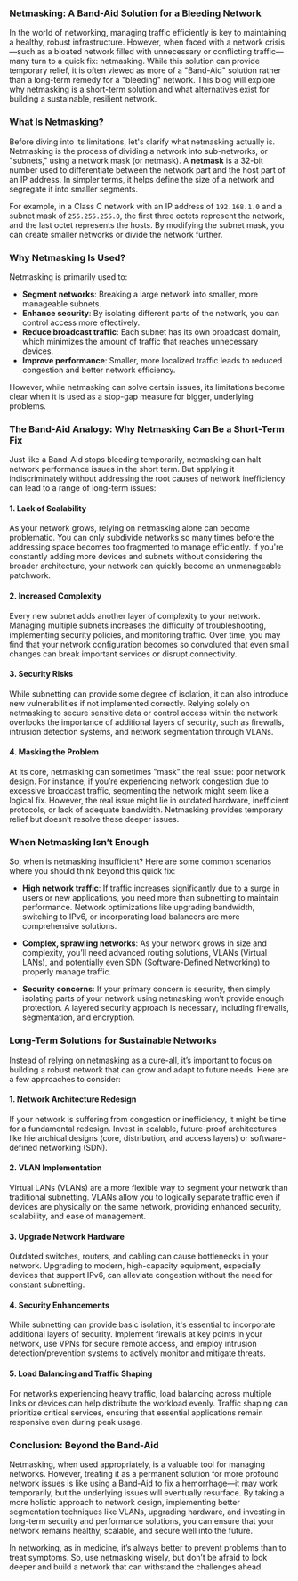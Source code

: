 ### Netmasking: A Band-Aid Solution for a Bleeding Network

In the world of networking, managing traffic efficiently is key to maintaining a healthy, robust infrastructure. However, when faced with a network crisis—such as a bloated network filled with unnecessary or conflicting traffic—many turn to a quick fix: netmasking. While this solution can provide temporary relief, it is often viewed as more of a "Band-Aid" solution rather than a long-term remedy for a "bleeding" network. This blog will explore why netmasking is a short-term solution and what alternatives exist for building a sustainable, resilient network.

### What Is Netmasking?

Before diving into its limitations, let's clarify what netmasking actually is. Netmasking is the process of dividing a network into sub-networks, or "subnets," using a network mask (or netmask). A **netmask** is a 32-bit number used to differentiate between the network part and the host part of an IP address. In simpler terms, it helps define the size of a network and segregate it into smaller segments.

For example, in a Class C network with an IP address of `192.168.1.0` and a subnet mask of `255.255.255.0`, the first three octets represent the network, and the last octet represents the hosts. By modifying the subnet mask, you can create smaller networks or divide the network further.

### Why Netmasking Is Used?

Netmasking is primarily used to:
- **Segment networks**: Breaking a large network into smaller, more manageable subnets.
- **Enhance security**: By isolating different parts of the network, you can control access more effectively.
- **Reduce broadcast traffic**: Each subnet has its own broadcast domain, which minimizes the amount of traffic that reaches unnecessary devices.
- **Improve performance**: Smaller, more localized traffic leads to reduced congestion and better network efficiency.

However, while netmasking can solve certain issues, its limitations become clear when it is used as a stop-gap measure for bigger, underlying problems.

### The Band-Aid Analogy: Why Netmasking Can Be a Short-Term Fix

Just like a Band-Aid stops bleeding temporarily, netmasking can halt network performance issues in the short term. But applying it indiscriminately without addressing the root causes of network inefficiency can lead to a range of long-term issues:

#### 1. **Lack of Scalability**
As your network grows, relying on netmasking alone can become problematic. You can only subdivide networks so many times before the addressing space becomes too fragmented to manage efficiently. If you're constantly adding more devices and subnets without considering the broader architecture, your network can quickly become an unmanageable patchwork.

#### 2. **Increased Complexity**
Every new subnet adds another layer of complexity to your network. Managing multiple subnets increases the difficulty of troubleshooting, implementing security policies, and monitoring traffic. Over time, you may find that your network configuration becomes so convoluted that even small changes can break important services or disrupt connectivity.

#### 3. **Security Risks**
While subnetting can provide some degree of isolation, it can also introduce new vulnerabilities if not implemented correctly. Relying solely on netmasking to secure sensitive data or control access within the network overlooks the importance of additional layers of security, such as firewalls, intrusion detection systems, and network segmentation through VLANs.

#### 4. **Masking the Problem**
At its core, netmasking can sometimes "mask" the real issue: poor network design. For instance, if you’re experiencing network congestion due to excessive broadcast traffic, segmenting the network might seem like a logical fix. However, the real issue might lie in outdated hardware, inefficient protocols, or lack of adequate bandwidth. Netmasking provides temporary relief but doesn’t resolve these deeper issues.

### When Netmasking Isn’t Enough

So, when is netmasking insufficient? Here are some common scenarios where you should think beyond this quick fix:

- **High network traffic**: If traffic increases significantly due to a surge in users or new applications, you need more than subnetting to maintain performance. Network optimizations like upgrading bandwidth, switching to IPv6, or incorporating load balancers are more comprehensive solutions.
  
- **Complex, sprawling networks**: As your network grows in size and complexity, you’ll need advanced routing solutions, VLANs (Virtual LANs), and potentially even SDN (Software-Defined Networking) to properly manage traffic.
  
- **Security concerns**: If your primary concern is security, then simply isolating parts of your network using netmasking won’t provide enough protection. A layered security approach is necessary, including firewalls, segmentation, and encryption.

### Long-Term Solutions for Sustainable Networks

Instead of relying on netmasking as a cure-all, it’s important to focus on building a robust network that can grow and adapt to future needs. Here are a few approaches to consider:

#### 1. **Network Architecture Redesign**
If your network is suffering from congestion or inefficiency, it might be time for a fundamental redesign. Invest in scalable, future-proof architectures like hierarchical designs (core, distribution, and access layers) or software-defined networking (SDN).

#### 2. **VLAN Implementation**
Virtual LANs (VLANs) are a more flexible way to segment your network than traditional subnetting. VLANs allow you to logically separate traffic even if devices are physically on the same network, providing enhanced security, scalability, and ease of management.

#### 3. **Upgrade Network Hardware**
Outdated switches, routers, and cabling can cause bottlenecks in your network. Upgrading to modern, high-capacity equipment, especially devices that support IPv6, can alleviate congestion without the need for constant subnetting.

#### 4. **Security Enhancements**
While subnetting can provide basic isolation, it's essential to incorporate additional layers of security. Implement firewalls at key points in your network, use VPNs for secure remote access, and employ intrusion detection/prevention systems to actively monitor and mitigate threats.

#### 5. **Load Balancing and Traffic Shaping**
For networks experiencing heavy traffic, load balancing across multiple links or devices can help distribute the workload evenly. Traffic shaping can prioritize critical services, ensuring that essential applications remain responsive even during peak usage.

### Conclusion: Beyond the Band-Aid

Netmasking, when used appropriately, is a valuable tool for managing networks. However, treating it as a permanent solution for more profound network issues is like using a Band-Aid to fix a hemorrhage—it may work temporarily, but the underlying issues will eventually resurface. By taking a more holistic approach to network design, implementing better segmentation techniques like VLANs, upgrading hardware, and investing in long-term security and performance solutions, you can ensure that your network remains healthy, scalable, and secure well into the future.

In networking, as in medicine, it’s always better to prevent problems than to treat symptoms. So, use netmasking wisely, but don’t be afraid to look deeper and build a network that can withstand the challenges ahead.